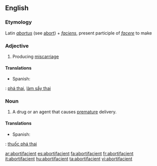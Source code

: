 ==English==

===Etymology===
Latin ''[[abortus]]'' (see [[abort]]) + ''[[faciens]]'', present participle of ''[[facere]]'' to make

===Adjective===
{{en-adj}}

# Producing [[miscarriage]]

====Translations====
{{trans-top|producing miscarriage}}
* Spanish: {{t+|es|abortivo}}
{{trans-mid}}
{{trans-bottom}}

{{checktrans}}
{{ttbc|Vietnamese}}: [[phá thai]], [[làm sẩy thai]]

===Noun===
{{en-noun}}

# {{pharmacology}} A drug or an agent that causes [[premature]] delivery.

====Translations====
{{trans-top|agent that causes premature delivery}}
* Spanish: {{t+|es|abortivo|m}}
{{trans-mid}}
{{trans-bottom}}

{{checktrans}}
{{ttbc|Vietnamese}}: [[thuốc phá thai]]

[[ar:abortifacient]]
[[es:abortifacient]]
[[fa:abortifacient]]
[[fr:abortifacient]]
[[it:abortifacient]]
[[hu:abortifacient]]
[[ta:abortifacient]]
[[vi:abortifacient]]